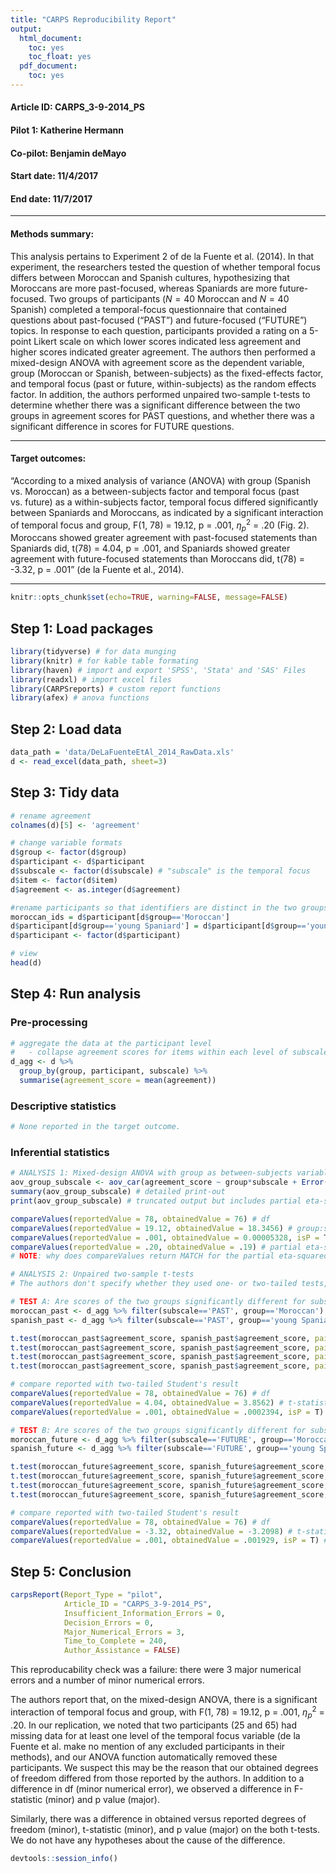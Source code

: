 ```yaml
---
title: "CARPS Reproducibility Report"
output:
  html_document:
    toc: yes
    toc_float: yes
  pdf_document:
    toc: yes
---
```


#### Article ID: CARPS_3-9-2014_PS
#### Pilot 1: Katherine Hermann
#### Co-pilot: Benjamin deMayo
#### Start date: 11/4/2017
#### End date: 11/7/2017   

-------

#### Methods summary: 
This analysis pertains to Experiment 2 of de la Fuente et al. (2014). In that experiment, the researchers tested the question of whether temporal focus differs between Moroccan and Spanish cultures, hypothesizing that Moroccans are more past-focused, whereas Spaniards are more future-focused. Two groups of participants ($N = 40$ Moroccan and $N=40$ Spanish) completed a temporal-focus questionnaire that contained questions about past-focused ("PAST") and future-focused ("FUTURE") topics. In response to each question, participants provided a rating on a 5-point Likert scale on which lower scores indicated less agreement and higher scores indicated greater agreement. The authors then performed a mixed-design ANOVA with agreement score as the dependent variable, group (Moroccan or Spanish, between-subjects) as the fixed-effects factor, and temporal focus (past or future, within-subjects) as the random effects factor. In addition, the authors performed unpaired two-sample t-tests to determine whether there was a significant difference between the two groups in agreement scores for PAST questions, and whether there was a significant difference in scores for FUTURE questions.

------

#### Target outcomes: 
"According to a mixed analysis of variance (ANOVA) with
group (Spanish vs. Moroccan) as a between-subjects factor and temporal focus (past vs. future) as a within-subjects factor, temporal focus differed significantly between
Spaniards and Moroccans, as indicated by a significant
interaction of temporal focus and group, F(1, 78) = 19.12,
p = .001, $\eta_{p}^{2}$ = .20 (Fig. 2). Moroccans showed greater
agreement with past-focused statements than Spaniards
did, t(78) = 4.04, p = .001, and Spaniards showed greater
agreement with future-focused statements than Moroccans
did, t(78) = -3.32, p = .001" (de la Fuente et al., 2014).

------

```r
knitr::opts_chunk$set(echo=TRUE, warning=FALSE, message=FALSE)
```

## Step 1: Load packages

```r
library(tidyverse) # for data munging
library(knitr) # for kable table formating
library(haven) # import and export 'SPSS', 'Stata' and 'SAS' Files
library(readxl) # import excel files
library(CARPSreports) # custom report functions
library(afex) # anova functions
```

## Step 2: Load data

```r
data_path = 'data/DeLaFuenteEtAl_2014_RawData.xls'
d <- read_excel(data_path, sheet=3)
```

## Step 3: Tidy data

```r
# rename agreement
colnames(d)[5] <- 'agreement'

# change variable formats 
d$group <- factor(d$group)
d$participant <- d$participant
d$subscale <- factor(d$subscale) # "subscale" is the temporal focus
d$item <- factor(d$item)
d$agreement <- as.integer(d$agreement)

#rename participants so that identifiers are distinct in the two groups
moroccan_ids = d$participant[d$group=='Moroccan']
d$participant[d$group=='young Spaniard'] = d$participant[d$group=='young Spaniard'] + tail(moroccan_ids, 1)
d$participant <- factor(d$participant)

# view
head(d)
```

## Step 4: Run analysis

### Pre-processing

```r
# aggregate the data at the participant level
#   - collapse agreement scores for items within each level of subscale into a single (mean) value
d_agg <- d %>% 
  group_by(group, participant, subscale) %>% 
  summarise(agreement_score = mean(agreement))
```

### Descriptive statistics

```r
# None reported in the target outcome.
```

### Inferential statistics

```r
# ANALYSIS 1: Mixed-design ANOVA with group as between-subjects variable (fixed effect) and subscale as within-subjects variable (mixed effect), with partial eta-squared's
aov_group_subscale <- aov_car(agreement_score ~ group*subscale + Error(participant/subscale), data=d_agg, anova_table=list(es="pes"))
summary(aov_group_subscale) # detailed print-out
print(aov_group_subscale) # truncated output but includes partial eta-squared's

compareValues(reportedValue = 78, obtainedValue = 76) # df
compareValues(reportedValue = 19.12, obtainedValue = 18.3456) # group:subscale F
compareValues(reportedValue = .001, obtainedValue = 0.00005328, isP = T) # group:subscale p
compareValues(reportedValue = .20, obtainedValue = .19) # partial eta-squared
# NOTE: why does compareValues return MATCH for the partial eta-squareds?

# ANALYSIS 2: Unpaired two-sample t-tests
# The authors don't specify whether they used one- or two-tailed tests, or which test (Student's t-test or Welch's), so I've done all four possible tests. However, I use the two-tailed Student's test as my obtained result for the purposes of comparison.

# TEST A: Are scores of the two groups significantly different for subscale=PAST?
moroccan_past <- d_agg %>% filter(subscale=='PAST', group=='Moroccan')
spanish_past <- d_agg %>% filter(subscale=='PAST', group=='young Spaniard')

t.test(moroccan_past$agreement_score, spanish_past$agreement_score, paired=FALSE, var.equal=TRUE, alternative=c("greater")) # one-tailed Student's
t.test(moroccan_past$agreement_score, spanish_past$agreement_score, paired=FALSE, var.equal=FALSE, alternative=c("greater")) # one-tailed Welch's
t.test(moroccan_past$agreement_score, spanish_past$agreement_score, paired=FALSE, var.equal=TRUE) # two-tailed Student's 
t.test(moroccan_past$agreement_score, spanish_past$agreement_score, paired=FALSE, var.equal=FALSE) # two-tailed Welch's

# compare reported with two-tailed Student's result
compareValues(reportedValue = 78, obtainedValue = 76) # df
compareValues(reportedValue = 4.04, obtainedValue = 3.8562) # t-statistic
compareValues(reportedValue = .001, obtainedValue = .0002394, isP = T) # p

# TEST B: Are scores of the two groups significantly different for subscale=FUTURE?
moroccan_future <- d_agg %>% filter(subscale=='FUTURE', group=='Moroccan')
spanish_future <- d_agg %>% filter(subscale=='FUTURE', group=='young Spaniard')

t.test(moroccan_future$agreement_score, spanish_future$agreement_score, paired=FALSE, var.equal=TRUE, alternative=c("less")) # one-tailed Student's
t.test(moroccan_future$agreement_score, spanish_future$agreement_score, paired=FALSE, var.equal=FALSE, alternative=c("less")) # one-tailed Welch's
t.test(moroccan_future$agreement_score, spanish_future$agreement_score, paired=FALSE, var.equal=TRUE) # two-tailed Student's 
t.test(moroccan_future$agreement_score, spanish_future$agreement_score, paired=FALSE, var.equal=FALSE) # two-tailed Welch's

# compare reported with two-tailed Student's result
compareValues(reportedValue = 78, obtainedValue = 76) # df
compareValues(reportedValue = -3.32, obtainedValue = -3.2098) # t-statistic
compareValues(reportedValue = .001, obtainedValue = .001929, isP = T) # p
```

## Step 5: Conclusion

```r
carpsReport(Report_Type = "pilot", 
            Article_ID = "CARPS_3-9-2014_PS", 
            Insufficient_Information_Errors = 0,
            Decision_Errors = 0,
            Major_Numerical_Errors = 3, 
            Time_to_Complete = 240, 
            Author_Assistance = FALSE)
```

This reproducability check was a failure: there were 3 major numerical errors and a number of minor numerical errors.

The authors report that, on the mixed-design ANOVA, there is a significant interaction of temporal focus and group, with F(1, 78) = 19.12, p = .001, $\eta_{p}^{2}$ = .20. In our replication, we noted that two participants (25 and 65) had missing data for at least one level of the temporal focus variable (de la Fuente et al. make no mention of any excluded participants in their methods), and our ANOVA function automatically removed these participants. We suspect this may be the reason that our obtained degrees of freedom differed from those reported by the authors. In addition to a difference in df (minor numerical error), we observed a difference in F-statistic (minor) and p value (major).

Similarly, there was a difference in obtained versus reported degrees of freedom (minor), t-statistic (minor), and p value (major) on the both t-tests. We do not have any hypotheses about the cause of the difference.

```r
devtools::session_info()
```
